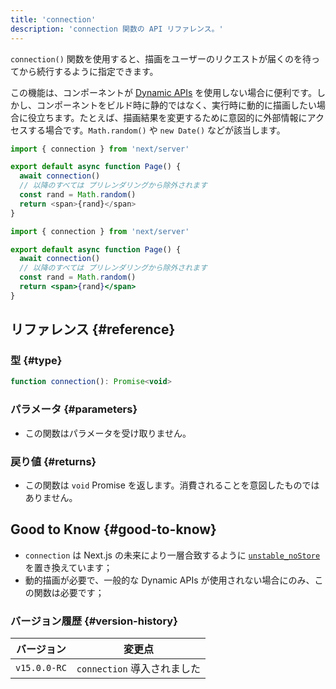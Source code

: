 ```yaml
---
title: 'connection'
description: 'connection 関数の API リファレンス。'
---
```


`connection()` 関数を使用すると、描画をユーザーのリクエストが届くのを待ってから続行するように指定できます。

この機能は、コンポーネントが [Dynamic APIs](/docs/app/building-your-application/rendering/server-components#dynamic-apis) を使用しない場合に便利です。しかし、コンポーネントをビルド時に静的ではなく、実行時に動的に描画したい場合に役立ちます。たとえば、描画結果を変更するために意図的に外部情報にアクセスする場合です。`Math.random()` や `new Date()` などが該当します。

<Tabs>
<TabItem value="ts" label="TypeScript">

```ts title="app/page.tsx" switcher
import { connection } from 'next/server'

export default async function Page() {
  await connection()
  // 以降のすべては プリレンダリングから除外されます
  const rand = Math.random()
  return <span>{rand}</span>
}
```

</TabItem>
<TabItem value="jsx" label="JavaScript">

```jsx title="app/page.js" switcher
import { connection } from 'next/server'

export default async function Page() {
  await connection()
  // 以降のすべては プリレンダリングから除外されます
  const rand = Math.random()
  return <span>{rand}</span>
}
```

</TabItem>
</Tabs>

## リファレンス {#reference}

### 型 {#type}

```jsx
function connection(): Promise<void>
```

### パラメータ {#parameters}

- この関数はパラメータを受け取りません。

### 戻り値 {#returns}

- この関数は `void` Promise を返します。消費されることを意図したものではありません。

## Good to Know {#good-to-know}

- `connection` は Next.js の未来により一層合致するように [`unstable_noStore`](/docs/app/api-reference/functions/unstable_noStore) を置き換えています；
- 動的描画が必要で、一般的な Dynamic APIs が使用されない場合にのみ、この関数は必要です；

### バージョン履歴 {#version-history}

| バージョン   | 変更点                      |
| ------------ | --------------------------- |
| `v15.0.0-RC` | `connection` 導入されました |
